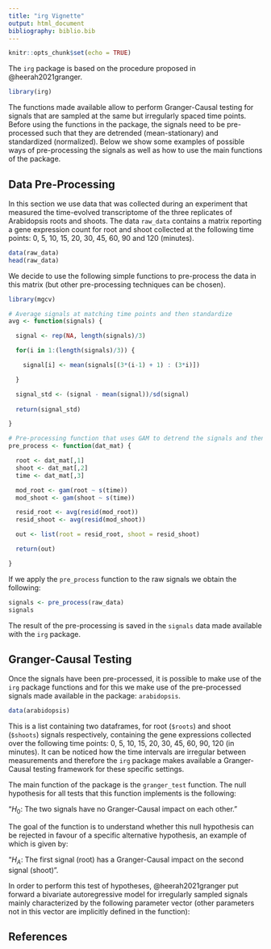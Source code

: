 ```yaml
---
title: "irg Vignette"
output: html_document
bibliography: biblio.bib
---
```


```r
knitr::opts_chunk$set(echo = TRUE)
```

The `irg` package is based on the procedure proposed in @heerah2021granger.

```r
library(irg)
```

The functions made available allow to perform Granger-Causal testing for signals that are sampled at the same but irregularly spaced time points. Before using the functions in the package, the signals need to be pre-processed such that they are detrended (mean-stationary) and standardized (normalized). Below we show some examples of possible ways of pre-processing the signals as well as how to use the main functions of the package.


## Data Pre-Processing

In this section we use data that was collected during an experiment that measured the time-evolved transcriptome of the three replicates of Arabidopsis roots and shoots. The data `raw_data` contains a matrix reporting a gene expression count for root and shoot collected at the following time points: 0, 5, 10, 15, 20, 30, 45, 60, 90 and 120 (minutes).

```r
data(raw_data)
head(raw_data)
```

We decide to use the following simple functions to pre-process the data in this matrix (but other pre-processing techniques can be chosen).

```r
library(mgcv)

# Average signals at matching time points and then standardize
avg <- function(signals) {

  signal <- rep(NA, length(signals)/3)

  for(i in 1:(length(signals)/3)) {

    signal[i] <- mean(signals[(3*(i-1) + 1) : (3*i)])

  }

  signal_std <- (signal - mean(signal))/sd(signal)
  
  return(signal_std)

}

# Pre-processing function that uses GAM to detrend the signals and then uses previous function to aggregate and normalize
pre_process <- function(dat_mat) {

  root <- dat_mat[,1]
  shoot <- dat_mat[,2]
  time <- dat_mat[,3]

  mod_root <- gam(root ~ s(time))
  mod_shoot <- gam(shoot ~ s(time))

  resid_root <- avg(resid(mod_root))
  resid_shoot <- avg(resid(mod_shoot))

  out <- list(root = resid_root, shoot = resid_shoot)

  return(out)

}
```

If we apply the `pre_process` function to the raw signals we obtain the following:

```r
signals <- pre_process(raw_data)
signals
```

The result of the pre-processing is saved in the `signals` data made available with the `irg` package.


## Granger-Causal Testing

Once the signals have been pre-processed, it is possible to make use of the `irg` package functions and for this we make use of the pre-processed signals made available in the package: `arabidopsis`.

```r
data(arabidopsis)
```

This is a list containing two dataframes, for root (`$roots`) and shoot (`$shoots`) signals respectively, containing the gene expressions collected over the following time points: 0, 5, 10, 15, 20, 30, 45, 60, 90, 120 (in minutes). It can be noticed how the time intervals are irregular between measurements and therefore the `irg` package makes available a Granger-Causal testing framework for these specific settings.

The main function of the package is the `granger_test` function. The null hypothesis for all tests that this function implements is the following:

"$H_0$: The two signals have no Granger-Causal impact on each other."

The goal of the function is to understand whether this null hypothesis can be rejected in favour of a specific alternative hypothesis, an example of which is given by:

"$H_A$: The first signal (root) has a Granger-Causal impact on the second signal (shoot)".

In order to perform this test of hypotheses, @heerah2021granger put forward a bivariate autoregressive model for irregularly sampled signals mainly characterized by the following parameter vector (other parameters not in this vector are implicitly defined in the function):



## References
